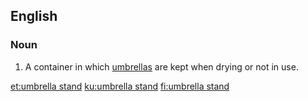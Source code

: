 ==English==

===Noun===
{{en-noun}}

#A container in which [[umbrella]]s are kept when drying or not in use.

[[et:umbrella stand]]
[[ku:umbrella stand]]
[[fi:umbrella stand]]